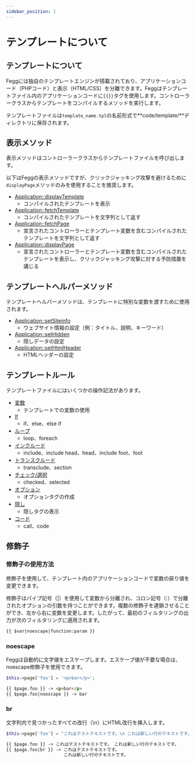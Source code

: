 ```yaml
---
sidebar_position: 1
---
```


# テンプレートについて

## テンプレートについて

Feggには独自のテンプレートエンジンが搭載されており、アプリケーションコード（PHPコード）と表示（HTML/CSS）を分離できます。Feggはテンプレートファイル内のアプリケーションコードに`{{}}`タグを使用します。コントローラークラスからテンプレートをコンパイルするメソッドを実行します。

テンプレートファイルは`template_name.tpl`の名前形式で**code/template/**ディレクトリに保存されます。

## 表示メソッド

表示メソッドはコントローラークラスからテンプレートファイルを呼び出します。

以下はFeggの表示メソッドですが、クリックジャッキング攻撃を避けるために`displayPage`メソッドのみを使用することを推奨します。

- [Application::displayTemplate](/docs/fegg/basic/templates/methods/displaytemplate)
  - コンパイルされたテンプレートを表示
- [Application::fetchTemplate](/docs/fegg/basic/templates/methods/fetchtemplate)
  - コンパイルされたテンプレートを文字列として返す
- [Application::fetchPage](/docs/fegg/basic/templates/methods/fetchpage)
  - 宣言されたコントローラーとテンプレート変数を含むコンパイルされたテンプレートを文字列として返す
- [Application::displayPage](/docs/fegg/basic/templates/methods/displaypage)
  - 宣言されたコントローラーとテンプレート変数を含むコンパイルされたテンプレートを表示し、クリックジャッキング攻撃に対する予防措置を講じる

## テンプレートヘルパーメソッド

テンプレートヘルパーメソッドは、テンプレートに特別な変数を渡すために使用されます。

- [Application::setSiteinfo](/docs/fegg/basic/templates/helpers/setsiteinfo)
  - ウェブサイト情報の設定（例：タイトル、説明、キーワード）
- [Application::setHidden](/docs/fegg/basic/templates/helpers/sethidden)
  - 隠しデータの設定
- [Application::setHtmlHeader](/docs/fegg/basic/templates/helpers/sethtmlheader)
  - HTMLヘッダーの設定

## テンプレートルール

テンプレートファイルにはいくつかの操作記法があります。

- [変数](/docs/fegg/basic/templates/rules/variable)
  - テンプレートでの変数の使用
- [If](/docs/fegg/basic/templates/rules/if)
  - if、else、else if
- [ループ](/docs/fegg/basic/templates/rules/loop)
  - loop、foreach
- [インクルード](/docs/fegg/basic/templates/rules/include)
  - include、include head、head、include foot、foot
- [トランスクルード](/docs/fegg/basic/templates/rules/transclude)
  - transclude、section
- [チェック/選択](/docs/fegg/basic/templates/rules/checked_selected)
  - checked、selected
- [オプション](/docs/fegg/basic/templates/rules/options)
  - オプションタグの作成
- [隠し](/docs/fegg/basic/templates/rules/hidden)
  - 隠しタグの表示
- [コード](/docs/fegg/basic/templates/rules/code)
  - call、code

## 修飾子

### 修飾子の使用方法

修飾子を使用して、テンプレート内のアプリケーションコードで変数の戻り値を変更できます。

修飾子はパイプ記号（|）を使用して変数から分離され、コロン記号（:）で分離されたオプションの引数を持つことができます。複数の修飾子を連鎖させることができ、左から右に変数を変更します。したがって、最初のフィルタリングの出力が次のフィルタリングに適用されます。

```html
{{ $var|noescape|function:param }}
```

### noescape

Feggは自動的に文字値をエスケープします。エスケープ値が不要な場合は、noescape修飾子を使用できます。

```php title="コントローラー"
$this->page['foo'] = '<p>bar</p>';
```

```html title="テンプレート"
{{ $page.foo }} -> <p>bar</p>
{{ $page.foo|noescape }} -> bar
```

### br

文字列内で見つかったすべての改行（\\n）にHTML改行を挿入します。

```php title="コントローラー"
$this->page['foo'] = "これはテストテキストです。\n これは新しい行のテキストです。";
```

```html title="テンプレート"
{{ $page.foo }} -> これはテストテキストです。 これは新しい行のテキストです。
{{ $page.foo|br }} -> これはテストテキストです。
                      これは新しい行のテキストです。
```
